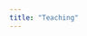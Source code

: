 ```yaml
---
title: "Teaching"
---
```


<!-- Curso en los que he colaborado como profesor adjunto: -->

<!-- -   Teoría Monetaria y Política Financiera -->
<!-- -   Teoría Macroeconómica II -->
<!-- -   Macroeconomía III -->
<!-- -   Política Monetaria -->
